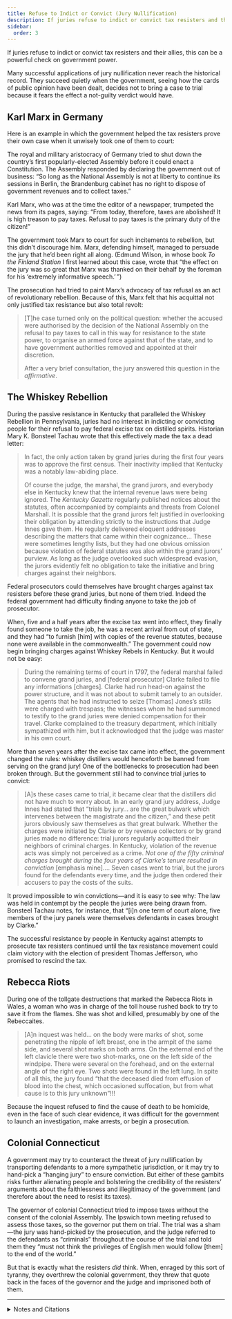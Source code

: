 ```yaml
---
title: Refuse to Indict or Convict (Jury Nullification)
description: If juries refuse to indict or convict tax resisters and their allies, this can be a powerful check on government power.
sidebar:
  order: 3
---
```


If juries refuse to indict or convict tax resisters and their allies, this can be a powerful check on government power.

Many successful applications of jury nullification never reach the historical record.
They succeed quietly when the government, seeing how the cards of public opinion have been dealt, decides not to bring a case to trial because it fears the effect a not-guilty verdict would have.

## <Badge text="Example" size="medium" /> Karl Marx in Germany

Here is an example in which the government helped the tax resisters prove their own case when it unwisely took one of them to court:

The royal and military aristocracy of Germany tried to shut down the country’s first popularly-elected Assembly before it could enact a Constitution.
The Assembly responded by declaring the government out of business:
“So long as the National Assembly is not at liberty to continue its sessions in Berlin, the Brandenburg cabinet has no right to dispose of government revenues and to collect taxes.”

Karl Marx, who was at the time the editor of a newspaper, trumpeted the news from its pages, saying:
“From today, therefore, taxes are abolished!
It is high treason to pay taxes.
Refusal to pay taxes is the primary duty of the citizen!”

The government took Marx to court for such incitements to rebellion, but this didn’t discourage him.
Marx, defending himself, managed to persuade the jury that he’d been right all along.
(Edmund Wilson, in whose book <i>To the Finland Station</i> I first learned about this case, wrote that “the effect on the jury was so great that Marx was thanked on their behalf by the foreman for his ‘extremely informative speech.’ ”)

The prosecution had tried to paint Marx’s advocacy of tax refusal as an act of revolutionary rebellion.
Because of this, Marx felt that his acquittal not only justified tax resistance but also total revolt:

> [T]he case turned only on the political question: whether the accused were authorised by the decision of the National Assembly on the refusal to pay taxes to call in this way for resistance to the state power, to organise an armed force against that of the state, and to have government authorities removed and appointed at their discretion.
>
> After a very brief consultation, the jury answered this question in the *affirmative*.

## <Badge text="Example" size="medium" /> The Whiskey Rebellion

During the passive resistance in Kentucky that paralleled the Whiskey Rebellion in Pennsylvania, juries had no interest in indicting or convicting people for their refusal to pay federal excise tax on distilled spirits.
Historian Mary K. Bonsteel Tachau wrote that this effectively made the tax a dead letter:

> In fact, the only action taken by grand juries during the first four years was to approve the first census.
> Their inactivity implied that Kentucky was a notably law-abiding place.
>
> Of course the judge, the marshal, the grand jurors, and everybody else in Kentucky knew that the internal revenue laws were being ignored.
> The <i>Kentucky Gazette</i> regularly published notices about the statutes, often accompanied by complaints and threats from Colonel Marshall.
> It is possible that the grand jurors felt justified in overlooking their obligation by attending strictly to the instructions that Judge Innes gave them.
> He regularly delivered eloquent addresses describing the matters that came within their cognizance…
> These were sometimes lengthy lists, but they had one obvious omission because violation of federal statutes was also within the grand jurors’ purview.
> As long as the judge overlooked such widespread evasion, the jurors evidently felt no obligation to take the initiative and bring charges against their neighbors.

Federal prosecutors could themselves have brought charges against tax resisters before these grand juries, but none of them tried.
Indeed the federal government had difficulty finding anyone to take the job of prosecutor.

When, five and a half years after the excise tax went into effect, they finally found someone to take the job, he was a recent arrival from out of state, and they had “to furnish [him] with copies of the revenue statutes, because none were available in the commonwealth.”
The government could now begin bringing charges against Whiskey Rebels in Kentucky.
But it would not be easy:

> During the remaining terms of court in 1797, the federal marshal failed to convene grand juries, and [federal prosecutor] Clarke failed to file any informations [charges].
> Clarke had run head-on against the power structure, and it was not about to submit tamely to an outsider.
> The agents that he had instructed to seize [Thomas] Jones’s stills were charged with trespass; the witnesses whom he had summoned to testify to the grand juries were denied compensation for their travel.
> Clarke complained to the treasury department, which initially sympathized with him, but it acknowledged that the judge was master in his own court.

More than seven years after the excise tax came into effect, the government changed the rules: whiskey distillers would henceforth be banned from serving on the grand jury!
One of the bottlenecks to prosecution had been broken through.
But the government still had to convince trial juries to convict:

> [A]s these cases came to trial, it became clear that the distillers did not have much to worry about.
> In an early grand jury address, Judge Innes had stated that “trials by jury… are the great bulwark which intervenes between the magistrate and the citizen,” and these petit jurors obviously saw themselves as that great bulwark.
> Whether the charges were initiated by Clarke or by revenue collectors or by grand juries made no difference:
> trial jurors regularly acquitted their neighbors of criminal charges.
> In Kentucky, violation of the revenue acts was simply not perceived as a crime.
> *Not one of the fifty criminal charges brought during the four years of Clarke’s tenure resulted in conviction* [emphasis mine].…
> Seven cases went to trial, but the jurors found for the defendants every time, and the judge then ordered their accusers to pay the costs of the suits.

It proved impossible to win convictions—and it is easy to see why:
The law was held in contempt by the people the juries were being drawn from.
Bonsteel Tachau notes, for instance, that “[i]n one term of court alone, five members of the jury panels were themselves defendants in cases brought by Clarke.”

The successful resistance by people in Kentucky against attempts to prosecute tax resisters continued until the tax resistance movement could claim victory with the election of president Thomas Jefferson, who promised to rescind the tax.

## <Badge text="Example" size="medium" /> Rebecca Riots

During one of the tollgate destructions that marked the Rebecca Riots in Wales, a woman who was in charge of the toll house rushed back to try to save it from the flames.
She was shot and killed, presumably by one of the Rebeccaites.

> [A]n inquest was held… on the body were marks of shot, some penetrating the nipple of left breast, one in the armpit of the same side, and several shot marks on both arms.
> On the external end of the left clavicle there were two shot-marks, one on the left side of the windpipe.
> There were several on the forehead, and on the external angle of the right eye.
> Two shots were found in the left lung.
> In spite of all this, the jury found “that the deceased died from effusion of blood into the chest, which occasioned suffocation, but from what cause is to this jury unknown”!!!

Because the inquest refused to find the cause of death to be homicide, even in the face of such clear evidence, it was difficult for the government to launch an investigation, make arrests, or begin a prosecution.

## <Badge text="Example" size="medium" /> Colonial Connecticut

A government may try to counteract the threat of jury nullification by transporting defendants to a more sympathetic jurisdiction, or it may try to hand-pick a “hanging jury” to ensure conviction.
But either of these gambits risks further alienating people and bolstering the credibility of the resisters’ arguments about the faithlessness and illegitimacy of the government (and therefore about the need to resist its taxes).

The governor of colonial Connecticut tried to impose taxes without the consent of the colonial Assembly.
The Ipswich town meeting refused to assess those taxes, so the governor put them on trial.
The trial was a sham—the jury was hand-picked by the prosecution, and the judge referred to the defendants as “criminals” throughout the course of the trial and told them they “must not think the privileges of English men would follow [them] to the end of the world.”

But that is exactly what the resisters *did* think.
When, enraged by this sort of tyranny, they overthrew the colonial government, they threw that quote back in the faces of the governor and the judge and imprisoned both of them.

<Aside type="tip" title="Wikipedia">
  <WikipediaBadge title="Karl Marx" />
  <WikipediaBadge title="Neue Rheinische Zeitung" />
  <WikipediaBadge title="Edmund Wilson" />
  <WikipediaBadge title="To the Finland Station" />
  <WikipediaBadge title="Whiskey Rebellion" />
  <WikipediaBadge title="Rebecca Riots" />
</Aside>

---

<details>
<summary>Notes and Citations</summary>

* Marx, Karl [“No Tax Payments!”](https://www.marxists.org/archive/marx/works/1848/11/17c.htm) <i>Neue Rheinische Zeitung</i> No. 145, 17 November 1848 (special supplement), translated by the Marx-Engels Institute
* Marx, Karl [“The Tax-Refusal Trial”](https://wikirouge.net/texts/en/The_Tax-Refusal_Trial_(1849)) <i>Neue Rheinische Zeitung</i> No. 218, 10 February 1849, translated by the Marx-Engels Institute
* Wilson, Edmund <i>To the Finland Station</i> (1955) [pp. 171–72](https://archive.org/details/tofinlandstation00wils/page/171/mode/1up)
* Bonsteel Tachau, Mary K. “The Whiskey Rebellion in Kentucky: A Forgotten Episode of Civil Disobedience” <i>Journal of the Early Republic</i> Vol. 2, No. 3 (Autumn, 1982), pp. 239–59
* Evans, Henry Tobit <i>Rebecca Riots!</i> (2010 ed.) p. 152
* Neal, Daniel <i>The History of New-England</i>, Vol. II (1747) [p. 436](https://archive.org/details/bim_eighteenth-century_the-history-of-new-engla_neal-daniel_1720_2/page/436/mode/1up)

</details>
